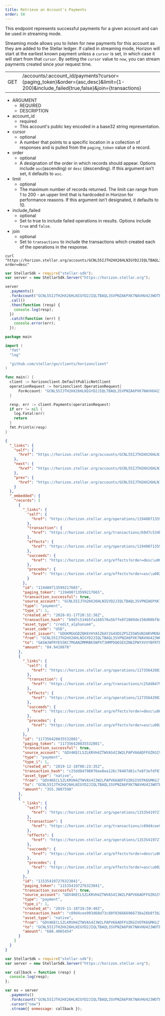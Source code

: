 ```yaml
---
title: Retrieve an Account's Payments
order: 50
---
```



This endpoint represents successful payments for a given account and can be used in streaming mode.

Streaming mode allows you to listen for new payments for this account as they are added to the Stellar ledger. If called in streaming mode, Horizon will start at the earliest known payment unless a `cursor` is set, in which case it will start from that `cursor`. By setting the `cursor` value to `now`, you can stream payments created since your request time.

<Endpoint>


|  |  |
| --- | --- |
| GET | /accounts/:account_id/payments?cursor={paging_token}&order={asc,desc}&limit={1-200}&include_failed{true,false}&join={transactions} |

</Endpoint>


<AttributeTable>


- ARGUMENT
  - REQUIRED
  - DESCRIPTION
- account_id
  - required
  - This account's public key encoded in a base32 string representation.
- cursor
  - optional
  - A number that points to a specific location in a collection of responses and is pulled from the `paging_token` value of a record.
- order
  - optional
  - A designation of the order in which records should appear. Options include `asc`(ascending) or `desc` (descending). If this argument isn’t set, it defaults to `asc`.
- limit
  - optional
  - The maximum number of records returned. The limit can range from 1 to 200 - an upper limit that is hardcoded in Horizon for performance reasons. If this argument isn’t designated, it defaults to 10.
- include_failed
  - optional
  - Set to true to include failed operations in results. Options include `true` and `false`.
- join
  - optional
  - Set to `transactions` to include the transactions which created each of the operations in the response.

</AttributeTable>


<CodeExample title="Example Request">


```curl
curl "https://horizon.stellar.org/accounts/GCNL55IJTH2HX26HLNIGYD2JIQLTBAQL3SVPNZA6PXK7NAVHU423WOTE/payments?order=desc"
```

```js
var StellarSdk = require("stellar-sdk");
var server = new StellarSdk.Server("https://horizon.stellar.org");

server
  .payments()
  .forAccount("GCNL55IJTH2HX26HLNIGYD2JIQLTBAQL3SVPNZA6PXK7NAVHU423WOTE")
  .call()
  .then(function (resp) {
    console.log(resp);
  })
  .catch(function (err) {
    console.error(err);
  });
```

```go
package main

import (
  "fmt"
  "log"

  "github.com/stellar/go/clients/horizonclient"
)

func main() {
  client := horizonclient.DefaultPublicNetClient
  operationRequest := horizonclient.OperationRequest{
	  ForAccount: "GCNL55IJTH2HX26HLNIGYD2JIQLTBAQL3SVPNZA6PXK7NAVHU423WOTE",
  }

  resp, err := client.Payments(operationRequest)
  if err != nil {
    log.Fatal(err)
    return
  }
  fmt.Println(resp)
}
```

</CodeExample>


<ExampleResponse title="Example Response">


```json
{
  "_links": {
    "self": {
      "href": "https://horizon.stellar.org/accounts/GCNL55IJTH2HX26HLNIGYD2JIQLTBAQL3SVPNZA6PXK7NAVHU423WOTE/payments?cursor=\u0026limit=10\u0026order=desc"
    },
    "next": {
      "href": "https://horizon.stellar.org/accounts/GCNL55IJTH2HX26HLNIGYD2JIQLTBAQL3SVPNZA6PXK7NAVHU423WOTE/payments?cursor=110694007436259329\u0026limit=10\u0026order=desc"
    },
    "prev": {
      "href": "https://horizon.stellar.org/accounts/GCNL55IJTH2HX26HLNIGYD2JIQLTBAQL3SVPNZA6PXK7NAVHU423WOTE/payments?cursor=119400713599217665\u0026limit=10\u0026order=asc"
    }
  },
  "_embedded": {
    "records": [
      {
        "_links": {
          "self": {
            "href": "https://horizon.stellar.org/operations/119400713599217665"
          },
          "transaction": {
            "href": "https://horizon.stellar.org/transactions/b9d7c534b5fa168570a5bffe0f2089de150d00bf8cbd19ec93e897c565958f3f"
          },
          "effects": {
            "href": "https://horizon.stellar.org/operations/119400713599217665/effects"
          },
          "succeeds": {
            "href": "https://horizon.stellar.org/effects?order=desc\u0026cursor=119400713599217665"
          },
          "precedes": {
            "href": "https://horizon.stellar.org/effects?order=asc\u0026cursor=119400713599217665"
          }
        },
        "id": "119400713599217665",
        "paging_token": "119400713599217665",
        "transaction_successful": true,
        "source_account": "GCNL55IJTH2HX26HLNIGYD2JIQLTBAQL3SVPNZA6PXK7NAVHU423WOTE",
        "type": "payment",
        "type_i": 1,
        "created_at": "2020-01-17T20:32:38Z",
        "transaction_hash": "b9d7c534b5fa168570a5bffe0f2089de150d00bf8cbd19ec93e897c565958f3f",
        "asset_type": "credit_alphanum4",
        "asset_code": "USD",
        "asset_issuer": "GDUKMGUGDZQK6YHYA5Z6AY2G4XDSZPSZ3SW5UN3ARVMO6QSRDWP5YLEX",
        "from": "GCNL55IJTH2HX26HLNIGYD2JIQLTBAQL3SVPNZA6PXK7NAVHU423WOTE",
        "to": "GASWJWFRYE55KC7MGANZMMRBK5NPXT3HMPDQ6SEXZN6ZPWYXVVYBFRTE",
        "amount": "84.9410878"
      },
      {
        "_links": {
          "self": {
            "href": "https://horizon.stellar.org/operations/117356420835532801"
          },
          "transaction": {
            "href": "https://horizon.stellar.org/transactions/c25dd84798076ee8ea126c78407d61c7e8f3efdf8739274f56b07a7029500b00"
          },
          "effects": {
            "href": "https://horizon.stellar.org/operations/117356420835532801/effects"
          },
          "succeeds": {
            "href": "https://horizon.stellar.org/effects?order=desc\u0026cursor=117356420835532801"
          },
          "precedes": {
            "href": "https://horizon.stellar.org/effects?order=asc\u0026cursor=117356420835532801"
          }
        },
        "id": "117356420835532801",
        "paging_token": "117356420835532801",
        "transaction_successful": true,
        "source_account": "GDV4KECLSZLKRVH4ZTWVAS4I3W2LPAPV66ADFFUZKGIVOTK6GMKGJT53",
        "type": "payment",
        "type_i": 1,
        "created_at": "2019-12-18T08:23:35Z",
        "transaction_hash": "c25dd84798076ee8ea126c78407d61c7e8f3efdf8739274f56b07a7029500b00",
        "asset_type": "native",
        "from": "GDV4KECLSZLKRVH4ZTWVAS4I3W2LPAPV66ADFFUZKGIVOTK6GMKGJT53",
        "to": "GCNL55IJTH2HX26HLNIGYD2JIQLTBAQL3SVPNZA6PXK7NAVHU423WOTE",
        "amount": "355.3887598"
      },
      {
        "_links": {
          "self": {
            "href": "https://horizon.stellar.org/operations/115354197276323841"
          },
          "transaction": {
            "href": "https://horizon.stellar.org/transactions/c09d4cee993d60d73c80f036666966738a26b8f3b25d7275b93fd995505b5e5b"
          },
          "effects": {
            "href": "https://horizon.stellar.org/operations/115354197276323841/effects"
          },
          "succeeds": {
            "href": "https://horizon.stellar.org/effects?order=desc\u0026cursor=115354197276323841"
          },
          "precedes": {
            "href": "https://horizon.stellar.org/effects?order=asc\u0026cursor=115354197276323841"
          }
        },
        "id": "115354197276323841",
        "paging_token": "115354197276323841",
        "transaction_successful": true,
        "source_account": "GDV4KECLSZLKRVH4ZTWVAS4I3W2LPAPV66ADFFUZKGIVOTK6GMKGJT53",
        "type": "payment",
        "type_i": 1,
        "created_at": "2019-11-18T19:59:40Z",
        "transaction_hash": "c09d4cee993d60d73c80f036666966738a26b8f3b25d7275b93fd995505b5e5b",
        "asset_type": "native",
        "from": "GDV4KECLSZLKRVH4ZTWVAS4I3W2LPAPV66ADFFUZKGIVOTK6GMKGJT53",
        "to": "GCNL55IJTH2HX26HLNIGYD2JIQLTBAQL3SVPNZA6PXK7NAVHU423WOTE",
        "amount": "688.4065454"
      }
    ]
  }
}
```

</ExampleResponse>


<CodeExample title="JavaScript Streaming Example">


```js
var StellarSdk = require("stellar-sdk");
var server = new StellarSdk.Server("https://horizon.stellar.org");

var callback = function (resp) {
  console.log(resp);
};

var es = server
  .payments()
  .forAccount("GCNL55IJTH2HX26HLNIGYD2JIQLTBAQL3SVPNZA6PXK7NAVHU423WOTE")
  .cursor("now")
  .stream({ onmessage: callback });
```

</CodeExample>

